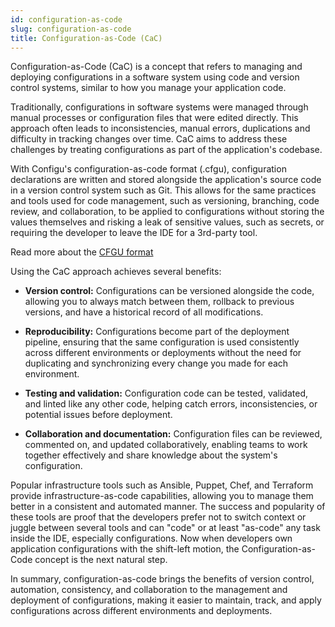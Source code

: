 ```yaml
---
id: configuration-as-code
slug: configuration-as-code
title: Configuration-as-Code (CaC)
---
```


Configuration-as-Code (CaC) is a concept that refers to managing and deploying configurations in a software system using code and version control systems, similar to how you manage your application code.

Traditionally, configurations in software systems were managed through manual processes or configuration files that were edited directly.
This approach often leads to inconsistencies, manual errors, duplications and difficulty in tracking changes over time.
CaC aims to address these challenges by treating configurations as part of the application's codebase.

With Configu's configuration-as-code format (.cfgu), configuration declarations are written and stored alongside the application's source code in a version control system such as Git.
This allows for the same practices and tools used for code management, such as versioning, branching, code review, and collaboration, to be applied to configurations without storing
the values themselves and risking a leak of sensitive values, such as secrets, or requiring the developer to leave the IDE for a 3rd-party tool.

<Admonition type="tip">

Read more about the [CFGU format](/config-schema)

</Admonition>

Using the CaC approach achieves several benefits:

- **Version control:** Configurations can be versioned alongside the code, allowing you to always match between them, rollback to previous versions, and have a historical record of all modifications.

- **Reproducibility:** Configurations become part of the deployment pipeline, ensuring that the same configuration is used consistently across different environments or deployments without the need for duplicating and synchronizing every change you made for each environment.

- **Testing and validation:** Configuration code can be tested, validated, and linted like any other code, helping catch errors, inconsistencies, or potential issues before deployment.

- **Collaboration and documentation:** Configuration files can be reviewed, commented on, and updated collaboratively, enabling teams to work together effectively and share knowledge about the system's configuration.

Popular infrastructure tools such as Ansible, Puppet, Chef, and Terraform provide infrastructure-as-code capabilities, allowing you to manage them better in a consistent and automated manner.
The success and popularity of these tools are proof that the developers prefer not to switch context or juggle between several tools and can "code" or at least "as-code" any task inside the IDE, especially configurations.
Now when developers own application configurations with the shift-left motion, the Configuration-as-Code concept is the next natural step.

In summary, configuration-as-code brings the benefits of version control, automation, consistency, and collaboration to the management and deployment of configurations, making it easier to maintain, track, and apply configurations across different environments and deployments.
